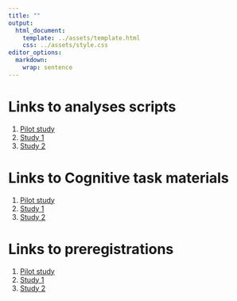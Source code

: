```yaml
---
title: ""
output: 
  html_document:
    template: ../assets/template.html
    css: ../assets/style.css
editor_options: 
  markdown: 
    wrap: sentence
---
```


# Links to analyses scripts

1.  [Pilot study](https://github.com/StefanVermeent/attention_project/tree/main/preregistrations/1_pilot/scripts)
2.  [Study 1](https://github.com/StefanVermeent/attention_project/tree/main/preregistrations/2_study1/scripts)
3.  [Study 2](https://github.com/StefanVermeent/attention_project/tree/main/preregistrations/3_study2/scripts)

# Links to Cognitive task materials

1.  [Pilot study](https://github.com/StefanVermeent/attention_project/tree/main/preregistrations/1_pilot/materials)
2.  [Study 1](https://github.com/StefanVermeent/attention_project/tree/main/preregistrations/2_study1/materials)
3.  [Study 2](https://github.com/StefanVermeent/attention_project/tree/main/preregistrations/3_study2/materials)

# Links to preregistrations

1.  [Pilot study](https://github.com/StefanVermeent/attention_project/tree/main/preregistrations/1_pilot)
2.  [Study 1](https://github.com/StefanVermeent/attention_project/tree/main/preregistrations/2_study1)
3.  [Study 2](https://github.com/StefanVermeent/attention_project/tree/main/preregistrations/3_study2)

